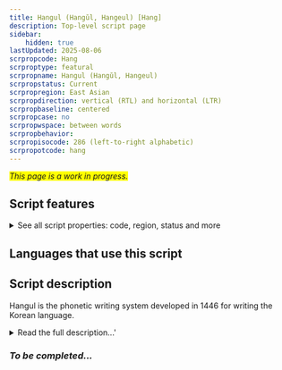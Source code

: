 ```yaml
---
title: Hangul (Hangŭl, Hangeul) [Hang]
description: Top-level script page
sidebar:
    hidden: true
lastUpdated: 2025-08-06
scrpropcode: Hang
scrproptype: featural
scrpropname: Hangul (Hangŭl, Hangeul)
scrpropstatus: Current
scrpropregion: East Asian
scrpropdirection: vertical (RTL) and horizontal (LTR)
scrpropbaseline: centered
scrpropcase: no
scrpropwspace: between words
scrpropbehavior: 
scrpropisocode: 286 (left-to-right alphabetic)
scrpropotcode: hang
---
```


<span style='background-color:yellow'>_This page is a work in progress._</span>


## Script features

<details>
<summary> See all script properties: code, region, status and more</summary>
<ScriptInfo />
</details>

## Languages that use this script

<WsList script='Hang' wsMax='5' />

## Script description

Hangul is the phonetic writing system developed in 1446 for writing the Korean language.

<details><summary>Read the full description...'</summary>_Not yet available._</details>

### _To be completed..._


